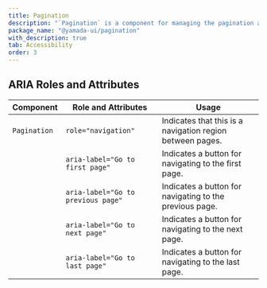 ```yaml
---
title: Pagination
description: "`Pagination` is a component for managing the pagination and navigation of content."
package_name: "@yamada-ui/pagination"
with_description: true
tab: Accessibility
order: 3
---
```


## ARIA Roles and Attributes

| Component    | Role and Attributes                | Usage                                                     |
| ------------ | ---------------------------------- | --------------------------------------------------------- |
| `Pagination` | `role="navigation"`                | Indicates that this is a navigation region between pages. |
|              | `aria-label="Go to first page"`    | Indicates a button for navigating to the first page.      |
|              | `aria-label="Go to previous page"` | Indicates a button for navigating to the previous page.   |
|              | `aria-label="Go to next page"`     | Indicates a button for navigating to the next page.       |
|              | `aria-label="Go to last page"`     | Indicates a button for navigating to the last page.       |
